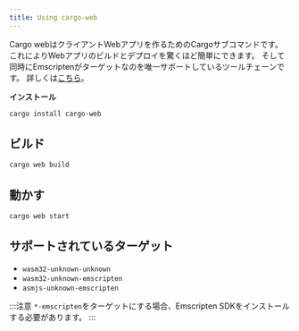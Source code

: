 ```yaml
---
title: Using cargo-web
---
```


Cargo webはクライアントWebアプリを作るためのCargoサブコマンドです。
これによりWebアプリのビルドとデプロイを驚くほど簡単にできます。
そして同時にEmscriptenがターゲットなのを唯一サポートしているツールチェーンです。
詳しくは[こちら](https://github.com/koute/cargo-web)。

**インストール**

```bash
cargo install cargo-web
```

## ビルド

```bash
cargo web build
```

## 動かす

```bash
cargo web start
```

## サポートされているターゲット

* `wasm32-unknown-unknown`
* `wasm32-unknown-emscripten`
* `asmjs-unknown-emscripten`

:::注意
`*-emscripten`をターゲットにする場合、Emscripten SDKをインストールする必要があります。
:::
